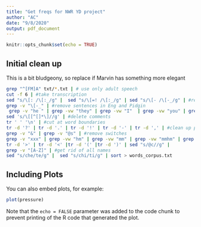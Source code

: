 ```yaml
---
title: "Get freqs for NWR YD project"
author: "AC"
date: "9/8/2020"
output: pdf_document
---
```


```r
knitr::opts_chunk$set(echo = TRUE)
```

## Initial clean up

This is a bit bludgeony, so replace if Marvin has something more elegant

```bash
grep "^[FM]A" txt/*.txt | # use only adult speech
cut -f 6 | #take transcription
sed "s/\[: /\[:_/g" |  sed "s/\[=! /\[:_/g" | sed "s/\[- /\[-_/g" | #remove spaces that are not real ones
grep -v "\[-_" | #remove sentences in Eng and Pidgin
 grep -v "he " | grep -vw "they" | grep -vw "I"  | grep -vw "you" | grep -vw "your"| grep -vw "his" | grep -vw "hey" | grep -vw "going" | grep -vw "people" | grep -vw "dogs" | grep -vw "puppies" | grep -vw "boys" | grep -vw "and"| grep -vw "container" | grep -vw "brother" | grep -vw "good"| grep -vw "where"| grep -vw "umbrella"| grep -vw "hello"| grep -vw "here" | grep -vw "this"| grep -vw "married" | grep -vw "here" | grep -vw "okay"| grep -vw "nice"| grep -vw "baked"| grep -vw "singsing"| grep -vw "cooked"| grep -vw "banana"| grep -vw "hurry"| grep -vw "fire"|#there were still some English sentences
sed 's/\[[^[]*\]//g' | #delete comments
tr ' ' '\n' | #cut at word boundaries
tr -d '?' | tr -d '.' | tr -d '!' | tr -d '-' | tr -d ',' | #clean up punctuation
grep -v "&" | grep -v "@s" | #remove switches
grep -v "xxx" | grep -vw "hm" | grep -vw "mm" | grep -vw "mmhm" | grep -vw "oh" | grep -vw "yeah" | grep -v "uhhuh" | grep -v "ho" | grep -v "mmmm" | grep -v "chuk"| grep -v "ha" |#final cleaning
tr -d '>' | tr -d '<' |tr -d '(' |tr -d ')' | sed "s/@c//g" |
grep -v "[A-Z]" | #get rid of all names
sed "s/che/te/g" |  sed "s/chi/ti/g" | sort > words_corpus.txt


```

## Including Plots

You can also embed plots, for example:

```r
plot(pressure)
```

Note that the `echo = FALSE` parameter was added to the code chunk to prevent printing of the R code that generated the plot.
